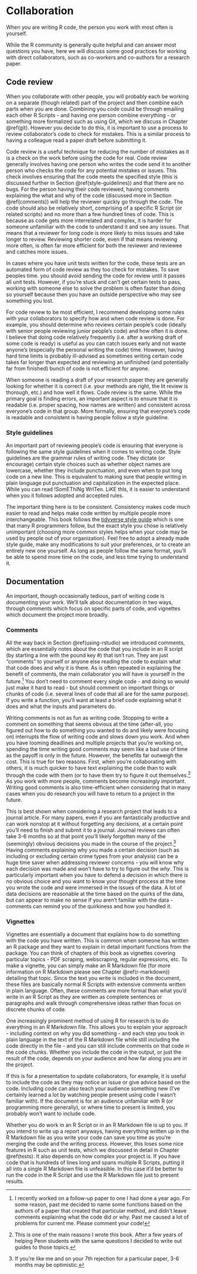 # Collaboration

When you are writing R code, the person you work with most often is yourself. 

While the R community is generally quite helpful and can answer most questions you have, here we will discuss some good practices for working with direct collaborators, such as co-workers and co-authors for a research paper. 


## Code review

When you collaborate with other people, you will probably each be working on a separate (though related) part of the project and then combine each parts when you are done. Combining you code could be through emailing each other R Scripts - and having one person combine everything - or something more formalized such as using Git, which we discuss in Chapter \@ref(git). However you decide to do this, it is important to use a process to review collaborator's code to check for mistakes. This is a similar process to having a colleague read a paper draft before submitting it. 

Code review is a useful technique for reducing the number of mistakes as it is a check on the work before using the code for real. Code review generally involves having one person who writes the code send it to another person who checks the code for any potential mistakes or issues. This check involves ensuring that the code meets the specified style (this is discussed further in Section \@ref(style-guidelines)) and that there are no bugs. For the person having their code reviewed, having comments explaining the what and why of the code (discussed more in Section \@ref(comments)) will help the reviewer quickly go through the code. The code should also be relatively short, comprising of a specific R Script (or related scripts) and no more than a few hundred lines of code. This is because as code gets more interrelated and complex, it is harder for someone unfamiliar with the code to understand it and see any issues. That means that a reviewer for long code is more likely to miss issues and take longer to review. Reviewing shorter code, even if that means reviewing more often, is often far more efficient for both the reviewer and reviewee and catches more issues.  

In cases where you have unit tests written for the code, these tests are an automated form of code review as they too check for mistakes. To save peoples time. you should avoid sending the code for review until it passes all unit tests. However, if you're stuck and can't get certain tests to pass, working with someone else to solve the problem is often faster than doing so yourself because then you have an outside perspective who may see something you lost. 

For code review to be most efficient, I recommend developing some rules with your collaborators to specify how and when code review is done. For example, you should determine who reviews certain people's code (ideally with senior people reviewing junior people's code) and how often it is done. I believe that doing code relatively frequently (i.e. after a working draft of some code is ready) is useful as you can catch issues early and not waste anyone's (especially the personal writing the code) time. However, having hard time limits is probably ill-advised as sometimes writing certain code takes far longer than expected and reviewing an unfinished (and potentially far from finished) bunch of code is not efficient for anyone. 

When someone is reading a draft of your research paper they are generally looking for whether it is correct (i.e. your methods are right, the lit review is thorough, etc.) and how well it flows. Code review is the same. While the primary goal is finding errors, an important aspect is to ensure that it is readable (i.e. proper spacing, how names are written) and consistent across everyone's code in that group. More formally, ensuring that everyone's code is readable and consistent is having people follow a style guideline. 

### Style guidelines

An important part of reviewing people's code is ensuring that everyone is following the same style guidelines when it comes to writing code. Style guidelines are the grammar rules of writing code. They dictate (or encourage) certain style choices such as whether object names are lowercase, whether they include punctuation, and even when to put long code on a new line. This is equivalent to making sure that people writing in plain language put punctuation and capitalization in the expected place. While you can read !SomEThiNg WrITen. LiKE thIs, it is easier to understand when you it follows adopted and accepted rules. 

The important thing here is to be consistent. Consistency makes code much easier to read and helps make code written by multiple people more interchangeable. This book follows the [tidyverse style guide](https://style.tidyverse.org/) which is one that many R programmers follow, but the exact style you chose is relatively unimportant (choosing more common styles helps when your code may be used by people out of your organization). Feel free to adopt a already made style guide, make any modifications to suit your preferences, or to create an entirely new one yourself. As long as people follow the same format, you'll be able to spend more time on the code, and less time trying to understand it.

## Documentation

An important, though occasionally tedious, part of writing code is documenting your work. We'll talk about documentation in two ways, through comments which focus on specific parts of code, and vignettes which document the project more broadly.

### Comments

All the way back in Section \@ref(using-rstudio) we introduced comments, which are essentially notes about the code that you include in an R script (by starting a line with the pound key #) that isn't run. They are just "comments" to yourself or anyone else reading the code to explain what that code does and why it is there. As is often repeated in explaining the benefit of comments, the main collaborator you will have is yourself in the future.^[I recently worked on a follow-up paper to one I had done a year ago. For some reason, past me decided to name some functions based on the authors of a paper that created that particular method, and didn't leave comments explaining what the code did or why. Past me caused a lot of problems for current me. Please comment your code!] You don't need to comment every single code - and doing so would just make it hard to read - but should comment on important things or chunks of code (i.e. several lines of code that all are for the same purpose). If you write a function, you'll want at least a brief code explaining what it does and what the inputs and parameters do.

Writing comments is not as fun as writing code. Stopping to write a comment on something that seems obvious at the time (after-all, you figured out how to do something you wanted to do and likely were focusing on) interrupts the flow of writing code and slows down you work. And when you have looming deadlines and multiple projects that you're working on, spending the time writing good comments may seem like a bad use of time as the payoff is only in the future. However, the benefits far outweigh the cost. This is true for two reasons. First, when you're collaborating with others, it is much quicker to have text explaining the code than to walk through the code with them (or to have them try to figure it out themselves.^[This is one of the main reasons I wrote this book. After a few years of helping Penn students with the same questions I decided to write out guides to those topics.] As you work with more people, comments become increasingly important. Writing good comments is also time-efficient when considering that in many cases when you do research you will have to return to a project in the future. 

This is best shown when considering a research project that leads to a journal article.  For many papers, even if you are fantastically productive and can work nonstop at it without forgetting any decisions, at a certain point you'll need to finish and submit it to a journal. Journal reviews can often take 3-6 months so at that point you'll likely forgotten many of the (seemingly) obvious decisions you made in the course of the project.^[If you're like me and on your 7th rejection for a particular paper, 3-6 months may be optimistic.] Having comments explaining why you made a certain decision (such as including or excluding certain crime types from your analysis) can be a huge time saver when addressing reviewer concerns - you will know why each decision was made and won't have to try to figure out the *why*. This is particularly important when you have to defend a decision in which there is no obvious choice and you want to know your thought process at the time you wrote the code and were immersed in the issues of the data. A lot of data decisions are reasonable at the time based on the quirks of the data, but can appear to make no sense if you aren't familiar with the data - comments can remind you of the quirkiness and how you handled it. 

### Vignettes

Vignettes are essentially a document that explains how to do something with the code you have written. This is common when someone has written an R package and they want to explain in detail important functions from the package. You can think of chapters of this book as vignettes covering particular topics - PDF scraping, webscraping, regular expressions, etc. To make a vignette, you can simply make an R Markdown file (for more information on R Markdown please see Chapter \@ref(r-markdown)) detailing that topic. Since the text you write is included in the document, these files are basically normal R Scripts with extensive comments written in plain language. Often, these comments are more formal than what you'd write in an R Script as they are written as complete sentences or paragraphs and walk through comprehensive ideas rather than focus on discrete chunks of code.

One increasingly prominent method of using R for research is to do everything in an R Markdown file. This allows you to explain your approach - including context on why you did something - and each step you took in plain language in the text of the R Markdown file while still including the code directly in the file - and you can still include comments on that code in the code chunks. Whether you include the code in the output, or just the result of the code, depends on your audience and how far along you are in the project. 

If this is for a presentation to update collaborators, for example, it is useful to include the code as they may notice an issue or give advice based on the code. Including code can also teach your audience something new (I've certainly learned a lot by watching people present using code I wasn't familiar with). If the document is for an audience unfamiliar with R (or programming more generally), or where time to present is limited, you probably won't want to include code.

Whether you do work in an R Script or in an R Markdown file is up to you. If you intend to write up a report anyways, having everything written up in the R Markdown file as you write your code can save you time as you're merging the code and the writing process. However, this loses some nice features in R such as unit tests, which we discussed in detail in Chapter \@ref(tests). It also depends on how complex your project is. If you have code that is hundreds of lines long and spans multiple R Scripts, putting it all into a single R Markdown file is unfeasible. In this case it'd be better to run the code in the R Script and use the R Markdown file just to present results. 

